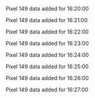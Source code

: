Pixel 149 data added for 16:20:00

Pixel 149 data added for 16:21:00

Pixel 149 data added for 16:22:00

Pixel 149 data added for 16:23:00

Pixel 149 data added for 16:24:00

Pixel 149 data added for 16:25:00

Pixel 149 data added for 16:26:00

Pixel 149 data added for 16:27:00

